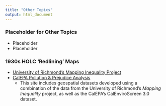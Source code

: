 ```yaml
---
title: "Other Topics"
output: html_document
---
```


### Placeholder for Other Topics
- Placeholder
- Placeholder


```{=html}
<!---## Trash Datathon Resources
This page provides links to efforts around the state and beyond to better understand and respond to the problem of trash pollution through:

- improved data collection methods/tools and data standards
- assessment and characterization of trash data to improve our understanding of the magnitude, distribition, and content of trash pollution (e.g., the magnitude and distribution of trash pollution across space and time, types of trash pollution and their relative magnitudes, etc.) 
- Use of trash data to analyze and/or predict the effects of trash pollution on environmental and public health--->
```
### 1930s HOLC 'Redlining' Maps

-   [University of Richmond's Mapping Inequality Project](http://dsl.richmond.edu/panorama/redlining/#text=downloads)
-   [CalEPA Pollution & Prejudice Analysis](https://github.com/daltare/Redline-Mapping/tree/master/data_processed-analysis)
    -   This site includes geospatial datasets developed using a combination of the data from the University of Richmond's *Mapping Inequality* project, as well as the CalEPA's CalEnviroScreen 3.0 dataset.
